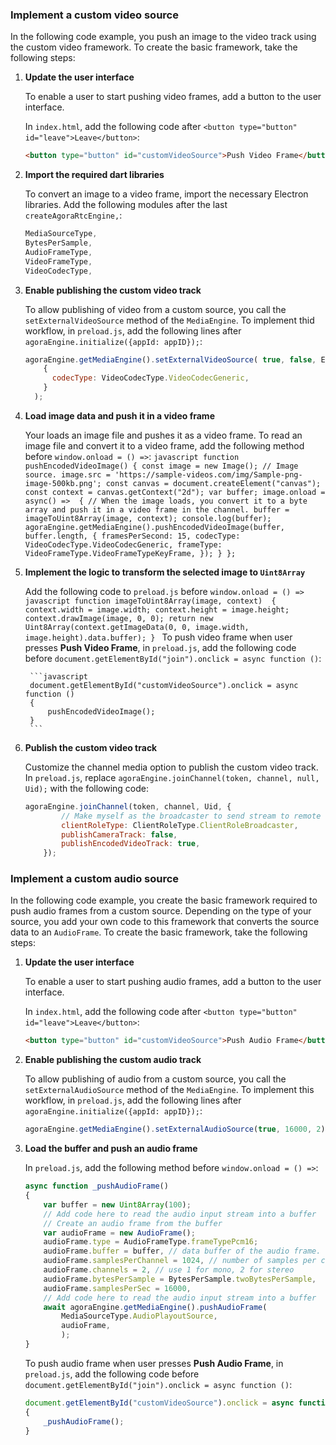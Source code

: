 <PlatformWrapper platform="electron">

### Implement a custom video source

In the following code example, you push an image to the video track using the custom video framework. To create the basic framework, take the following steps:

1. **Update the user interface**

    To enable a user to start pushing video frames, add a button to the user interface.

    In `index.html`, add the following code after `<button type="button" id="leave">Leave</button>`:

    ```html
    <button type="button" id="customVideoSource">Push Video Frame</button>
    ```

1. **Import the required dart libraries**

    To convert an image to a video frame, import the necessary Electron libraries. Add the following modules after the last `createAgoraRtcEngine,`:

    ```javascript
    MediaSourceType,
    BytesPerSample,
    AudioFrameType,
    VideoFrameType,
    VideoCodecType,
    ```

1. **Enable publishing the custom video track**

    To allow publishing of video from a custom source, you call the `setExternalVideoSource` method of the `MediaEngine`. To implement thid workflow, in `preload.js`, add the following lines after `agoraEngine.initialize({appId: appID});`:

    ```javascript
    agoraEngine.getMediaEngine().setExternalVideoSource( true, false, ExternalVideoSourceType.EncodedVideoFrame,
        {
          codecType: VideoCodecType.VideoCodecGeneric,
        }
      );
    ```

1. **Load image data and push it in a video frame**

    Your <Vpl k="CLIENT" /> loads an image file and pushes it as a video frame. To read an image file and convert it to a video frame, add the following method before `window.onload = () =>`:
        ```javascript
        function pushEncodedVideoImage()
        {
            const image = new Image();
            // Image source.
            image.src = 'https://sample-videos.com/img/Sample-png-image-500kb.png';
            const canvas = document.createElement("canvas");
            const context = canvas.getContext("2d");
            var buffer;
            image.onload = async() => 
            {
                // When the image loads, you convert it to a byte array and push it in a video frame in the channel.
                buffer = imageToUint8Array(image, context);
                console.log(buffer);
                agoraEngine.getMediaEngine().pushEncodedVideoImage(buffer, buffer.length, {
                    framesPerSecond: 15,
                    codecType: VideoCodecType.VideoCodecGeneric,
                    frameType: VideoFrameType.VideoFrameTypeKeyFrame,
                });
            }
        };
        ```
1. **Implement the logic to transform the selected image to `Uint8Array`**
    
    Add the following code to `preload.js` before `window.onload = () =>`
        ```javascript
        function imageToUint8Array(image, context) 
        {
            context.width = image.width;
            context.height = image.height;
            context.drawImage(image, 0, 0);
            return new Uint8Array(context.getImageData(0, 0, image.width, image.height).data.buffer);
        }
        ```
        To push video frame when user presses **Push Video Frame**, in `preload.js`, add the following code before `document.getElementById("join").onclick = async function ()`:
    
        ```javascript
        document.getElementById("customVideoSource").onclick = async function ()
        {
            pushEncodedVideoImage();
        }
        ```
1.  **Publish the custom video track**

    Customize the channel media option to publish the custom video track. In `preload.js`, replace `agoraEngine.joinChannel(token, channel, null, Uid);` with the following code:

    ```javascript
    agoraEngine.joinChannel(token, channel, Uid, {
            // Make myself as the broadcaster to send stream to remote
            clientRoleType: ClientRoleType.ClientRoleBroadcaster,
            publishCameraTrack: false,
            publishEncodedVideoTrack: true,
        });
    ```
### Implement a custom audio source

In the following code example, you create the basic framework required to push audio frames from a custom source. Depending on the type of your source, you add your own code to this framework that converts the source data to an `AudioFrame`. To create the basic framework, take the following steps:

1. **Update the user interface**

    To enable a user to start pushing audio frames, add a button to the user interface.

    In `index.html`, add the following code after `<button type="button" id="leave">Leave</button>`:

    ```html
    <button type="button" id="customVideoSource">Push Audio Frame</button>
    ```

1. **Enable publishing the custom audio track**

    To allow publishing of audio from a custom source, you call the `setExternalAudioSource` method of the `MediaEngine`. To implement this workflow, in `preload.js`, add the following lines after `agoraEngine.initialize({appId: appID});`:

    ```javascript
    agoraEngine.getMediaEngine().setExternalAudioSource(true, 16000, 2);
    ```

1. **Load the buffer and push an audio frame**

    In `preload.js`, add the following method before `window.onload = () =>`:

    ```javascript
    async function _pushAudioFrame() 
    {
        var buffer = new Uint8Array(100);
        // Add code here to read the audio input stream into a buffer
        // Create an audio frame from the buffer
        var audioFrame = new AudioFrame();
        audioFrame.type = AudioFrameType.frameTypePcm16;
        audioFrame.buffer = buffer, // data buffer of the audio frame.
        audioFrame.samplesPerChannel = 1024, // number of samples per channel
        audioFrame.channels = 2, // use 1 for mono, 2 for stereo
        audioFrame.bytesPerSample = BytesPerSample.twoBytesPerSample,
        audioFrame.samplesPerSec = 16000,
        // Add code here to read the audio input stream into a buffer
        await agoraEngine.getMediaEngine().pushAudioFrame(
            MediaSourceType.AudioPlayoutSource,
            audioFrame,
            );
    }
    ```
    To push audio frame when user presses **Push Audio Frame**, in `preload.js`, add the following code before `document.getElementById("join").onclick = async function ()`:
    
    ```javascript
    document.getElementById("customVideoSource").onclick = async function ()
    {
        _pushAudioFrame();
    }
    ```
</PlatformWrapper>